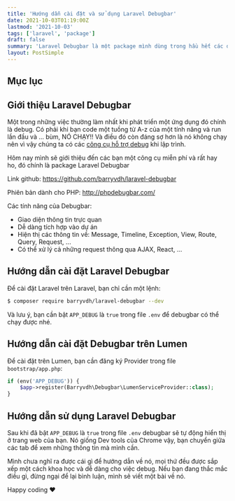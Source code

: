 ```yaml
---
title: 'Hướng dẫn cài đặt và sử dụng Laravel Debugbar'
date: 2021-10-03T01:19:00Z
lastmod: '2021-10-03'
tags: ['laravel', 'package']
draft: false
summary: 'Laravel Debugbar là một package mình dùng trong hầu hết các dự án, nó giúp mình debug và theo dõi các query của ứng dụng trong mỗi request'
layout: PostSimple
---
```


## Mục lục

<TOCInline toc={props.toc} exclude="Mục lục" toHeading={2} />

## Giới thiệu Laravel Debugbar

Một trong những việc thường làm nhất khi phát triển một ứng dụng đó chính là debug. Có phải khi bạn code một tuồng từ A-z của một tính năng và run lần đầu và ... bùm, NÓ CHẠY!! Và điều đó còn đáng sợ hơn là nó không chạy nên vì vậy chúng ta có các [công cụ hỗ trợ debug](/blog/dump-dd-ddd) khi lập trình.

Hôm nay mình sẽ giới thiệu đến các bạn một công cụ miễn phí và rất hay ho, đó chính là package Laravel Debugbar

Link github: https://github.com/barryvdh/laravel-debugbar

Phiên bản dành cho PHP: http://phpdebugbar.com/

Các tính năng của Debugbar:

- Giao diện thông tin trực quan
- Dễ dàng tích hợp vào dự án
- Hiện thị các thông tin về: Message, Timeline, Exception, View, Route, Query, Request, ...
- Có thể xử lý cả những request thông qua AJAX, React, ...

## Hướng dẫn cài đặt Laravel Debugbar

Để cài đặt Laravel trên Laravel, bạn chỉ cần một lệnh:

```bash
$ composer require barryvdh/laravel-debugbar --dev
```

Và lưu ý, bạn cần bật `APP_DEBUG` là `true` trong file `.env` để debugbar có thể chạy được nhé.

## Hướng dẫn cài đặt Debugbar trên Lumen

Để cài đặt trên Lumen, bạn cần đăng ký Provider trong file `bootstrap/app.php`:

```php
if (env('APP_DEBUG')) {
    $app->register(Barryvdh\Debugbar\LumenServiceProvider::class);
}
```

## Hướng dẫn sử dụng Laravel Debugbar

Sau khi đã bật `APP_DEBUG` là `true` trong file `.env` debugbar sẽ tự động hiển thị ở trang web của bạn. Nó giống Dev tools của Chrome vậy, bạn chuyển giữa các tab để xem những thông tin mà mình cần.

<S3Image src="/posts/laravel-debugbar/laravel-debugbar.png" />

Mình chưa nghĩ ra được cái gì để hướng dẫn về nó, mọi thứ đều được sắp xếp một cách khoa học và dễ dàng cho việc debug. Nếu bạn đang thắc mắc điều gì, đừng ngại để lại bình luận, mình sẽ viết một bài về nó.

Happy coding ❤️
